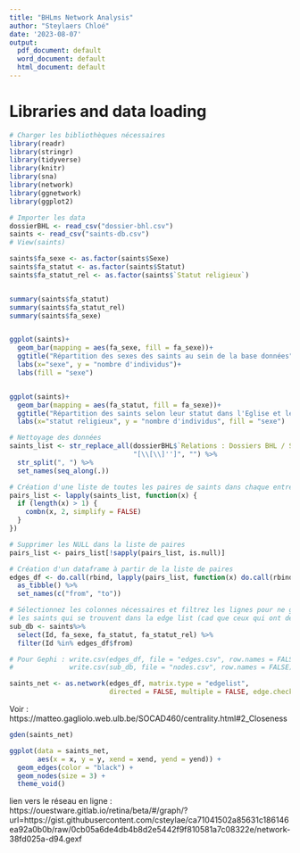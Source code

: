 ---
title: "BHLms Network Analysis"
author: "Steylaers Chloé"
date: '2023-08-07'
output:
  pdf_document: default
  word_document: default
  html_document: default
---

# Libraries and data loading

```{r, warning = FALSE, message = FALSE}

# Charger les bibliothèques nécessaires
library(readr)
library(stringr)
library(tidyverse)
library(knitr)
library(sna)
library(network)
library(ggnetwork)
library(ggplot2)
```



```{r, warning = FALSE, message = FALSE}

# Importer les data
dossierBHL <- read_csv("dossier-bhl.csv")
saints <- read_csv("saints-db.csv")
# View(saints)

```



```{r}

saints$fa_sexe <- as.factor(saints$Sexe)
saints$fa_statut <- as.factor(saints$Statut)
saints$fa_statut_rel <- as.factor(saints$`Statut religieux`)


summary(saints$fa_statut)
summary(saints$fa_statut_rel)
summary(saints$fa_sexe)


ggplot(saints)+
  geom_bar(mapping = aes(fa_sexe, fill = fa_sexe))+
  ggtitle("Répartition des sexes des saints au sein de la base données")+
  labs(x="sexe", y = "nombre d'individus")+
  labs(fill = "sexe")


ggplot(saints)+
  geom_bar(mapping = aes(fa_statut, fill = fa_sexe))+
  ggtitle("Répartition des saints selon leur statut dans l'Eglise et leur sexe")+
  labs(x="statut religieux", y = "nombre d'individus", fill = "sexe")

```



```{r, warning=FALSE}

# Nettoyage des données
saints_list <- str_replace_all(dossierBHL$`Relations : Dossiers BHL / Saints`,
                               "[\\[\\]'']", "") %>%
  str_split(", ") %>%
  set_names(seq_along(.))

# Création d'une liste de toutes les paires de saints dans chaque entrée
pairs_list <- lapply(saints_list, function(x) {
  if (length(x) > 1) {
    combn(x, 2, simplify = FALSE)
  }
})

# Supprimer les NULL dans la liste de paires
pairs_list <- pairs_list[!sapply(pairs_list, is.null)]

# Création d'un dataframe à partir de la liste de paires
edges_df <- do.call(rbind, lapply(pairs_list, function(x) do.call(rbind, x))) %>%
  as_tibble() %>%
  set_names(c("from", "to"))

# Sélectionnez les colonnes nécessaires et filtrez les lignes pour ne garder que
# les saints qui se trouvent dans la edge list (cad que ceux qui ont des liens)
sub_db <- saints%>%
  select(Id, fa_sexe, fa_statut, fa_statut_rel) %>%
  filter(Id %in% edges_df$from)  

# Pour Gephi : write.csv(edges_df, file = "edges.csv", row.names = FALSE)
#              write.csv(sub_db, file = "nodes.csv", row.names = FALSE)

saints_net <- as.network(edges_df, matrix.type = "edgelist", 
                         directed = FALSE, multiple = FALSE, edge.check = TRUE) 

```

Voir : https://matteo.gagliolo.web.ulb.be/SOCAD460/centrality.html#2_Closeness 

```{r}
gden(saints_net)
```


```{r}
ggplot(data = saints_net, 
       aes(x = x, y = y, xend = xend, yend = yend)) +
  geom_edges(color = "black") +
  geom_nodes(size = 3) +
  theme_void()

```

lien vers le réseau en ligne : https://ouestware.gitlab.io/retina/beta/#/graph/?url=https://gist.githubusercontent.com/csteylae/ca71041502a85631c186146ea92a0b0b/raw/0cb05a6de4db4b8d2e5442f9f810581a7c08322e/network-38fd025a-d94.gexf





